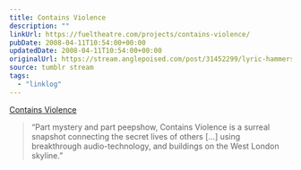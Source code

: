 ```yaml
---
title: Contains Violence
description: ""
linkUrl: https://fueltheatre.com/projects/contains-violence/
pubDate: 2008-04-11T10:54:00+00:00
updatedDate: 2008-04-11T10:54:00+00:00
originalUrl: https://stream.anglepoised.com/post/31452299/lyric-hammersmith-contains-violence
source: tumblr stream
tags:
  - "linklog"
---
```


[Contains Violence][1]

> &ldquo;Part mystery and part peepshow, Contains Violence is a surreal snapshot connecting the secret lives of others [&hellip;] using breakthrough audio-technology, and buildings on the West London skyline.&rdquo;

[1]: https://fueltheatre.com/projects/contains-violence/

